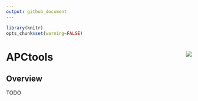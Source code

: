 ```yaml
---
output: github_document
---
```


```r
library(knitr)
opts_chunk$set(warning=FALSE)
```

# APCtools <img src="hex-sticker/hex-sticker.svg" align="right" />


## Overview

TODO